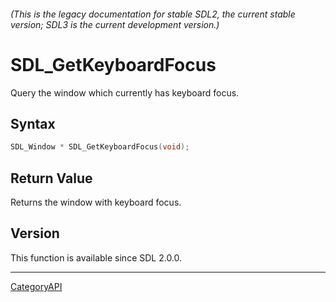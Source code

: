 ====== (This is the legacy documentation for stable SDL2, the current stable version; SDL3 is the current development version.) ======
= SDL_GetKeyboardFocus =

Query the window which currently has keyboard focus.

== Syntax ==

<syntaxhighlight lang='c'>
SDL_Window * SDL_GetKeyboardFocus(void);
</syntaxhighlight>

== Return Value ==

Returns the window with keyboard focus.

== Version ==

This function is available since SDL 2.0.0.

----
[[CategoryAPI]]


